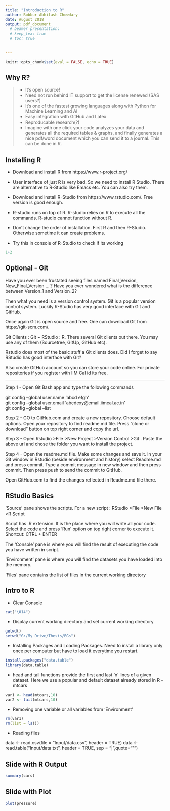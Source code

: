```yaml
---
title: "Introduction to R"
author: Bobbur Abhilash Chowdary
date: August 2018
output: pdf_document
  # beamer_presentation:
  # keep_tex: true
  # toc: true
  
    
---
```


```r
knitr::opts_chunk$set(eval = FALSE, echo = TRUE)
```

## Why R?

>- It's open source!
>- Need not run behind IT support to get the license renewed (SAS users?)
>- It's one of the fastest growing languages along with Python for Machine Learning and AI
>- Easy integration with GitHub and Latex
>- Reproducable research(?)
>- Imagine with one click your code analyzes your data and generates all the required tables & graphs, and finally generates a nice pdf/word document which you can send it to a journal. This can be done in R.

## Installing R

* Download and install R from https://www.r-project.org/

* User interface of just R is very bad. So we need to install R Studio. There are alternative to R-Studio like Emacs etc. You can also try them. 

* Download and install R-Studio from https://www.rstudio.com/. Free version is good enough.

* R-studio runs on top of R. R-studio relies on R to execute all the commands. R-studio cannot function without R. 

* Don't change the order of installation. First R and then R-Studio. Otherwise sometime it can create problems.

* Try this in console of R-Studio to check if its working

```r
1+2
```



## Optional - Git

Have you ever been frustated seeing files named Final_Version, New_Final_Version ....? Have you ever wondered what is the difference between Version_1 and Version_2?

Then what you need is a version control system. Git is a popular version control system. Luckily R-Studio has very good interface with Git and GitHub. 

Once again Git is open source and free. One can download Git from https://git-scm.com/. 

Git Clients : Git ~ RStudio : R. There several Git clients out there. You may use any of them (Sourcetree, GitUp, GitHub etc). 

Rstudio does most of the basic stuff a Git clients does. Did I forget to say RStudio has good interface with Git?

Also create GitHub account so you can store your code online. For private repositories if you register with IIM Cal id its free.

---

Step 1 - Open Git Bash app and type the following commands

git config --global user.name 'abcd efgh'  
git config --global user.email 'abcdexy@email.iimcal.ac.in'  
git config --global --list

Step 2 - GO to GitHub.com and create a new repository. Choose default options. Open your repository to find readme.md file. Press "clone or download" button on top right corner and copy the url. 

Step 3 - Open Rstudio >File >New Project >Version Control >Git . Paste the above url and chose the folder you want to install the project.

Step 4 - Open the readme.md file. Make some changes and save it. In your Git window in Rstudio (beside environment and history) select Readme.md and press commit. Type a commit message in new window and then press commit. Then press push to send the commit to GitHub.  

Open GitHub.com to find the changes reflected in Readme.md file there.

## RStudio Basics

'Source' pane shows the scripts. For a new script : RStudio >File >New File >R Script

Script has .R extension. It is the place where you will write all your code. Select the code and press 'Run' option on top right corner to execute it. Shortcut: CTRL + ENTER

The 'Console' pane is where you will find the result of executing the code you have written in script. 

'Environment' pane is where you will find the datasets you have loaded into the memory.

'Files' pane contains the list of files in the current working directory

## Intro to R

* Clear Console

```r
cat("\014")
```

* Display current working directory and set current working directory
 
```r
getwd()
setwd("G:/My Drive/Thesis/BGs")
```

* Installing Packages and Loading Packages. Need to install a library only once per computer but have to load it everytime you restart. 

```r
install.packages("data.table")
library(data.table)
```


* head and tail functions provide the first and last 'n' lines of a given dataset. Here we use a popular and default dataset already stored in R - mtcars

```r
var1 <- head(mtcars,10) 
var2 <- tail(mtcars,10)
```


* Removing one variable or all variables from 'Environment'
```r
rm(var1)
rm(list = ls())
```

* Reading files

data  <-  read.csv(file = "Input/data.csv", header = TRUE)
data <- read.table("Input/data.txt", header = TRUE, sep = "|",quote="\"")


## Slide with R Output

```r
summary(cars)
```

## Slide with Plot

```r
plot(pressure)
```

